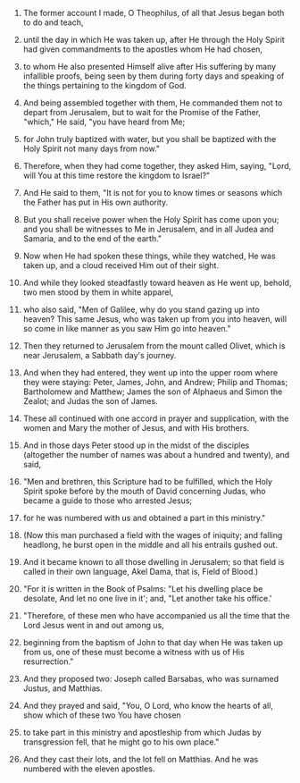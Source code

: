 
1. The former account I made, O Theophilus, of all that Jesus began both to do and teach,

2. until the day in which He was taken up, after He through the Holy Spirit had given commandments to the apostles whom He had chosen,

3. to whom He also presented Himself alive after His suffering by many infallible proofs, being seen by them during forty days and speaking of the things pertaining to the kingdom of God.

4. And being assembled together with them, He commanded them not to depart from Jerusalem, but to wait for the Promise of the Father, "which," He said, "you have heard from Me;

5. for John truly baptized with water, but you shall be baptized with the Holy Spirit not many days from now."

6. Therefore, when they had come together, they asked Him, saying, "Lord, will You at this time restore the kingdom to Israel?"

7. And He said to them, "It is not for you to know times or seasons which the Father has put in His own authority.

8. But you shall receive power when the Holy Spirit has come upon you; and you shall be witnesses to Me in Jerusalem, and in all Judea and Samaria, and to the end of the earth."

9. Now when He had spoken these things, while they watched, He was taken up, and a cloud received Him out of their sight.

10. And while they looked steadfastly toward heaven as He went up, behold, two men stood by them in white apparel,

11. who also said, "Men of Galilee, why do you stand gazing up into heaven? This same Jesus, who was taken up from you into heaven, will so come in like manner as you saw Him go into heaven."

12. Then they returned to Jerusalem from the mount called Olivet, which is near Jerusalem, a Sabbath day's journey.

13. And when they had entered, they went up into the upper room where they were staying: Peter, James, John, and Andrew; Philip and Thomas; Bartholomew and Matthew; James the son of Alphaeus and Simon the Zealot; and Judas the son of James.

14. These all continued with one accord in prayer and supplication, with the women and Mary the mother of Jesus, and with His brothers.

15. And in those days Peter stood up in the midst of the disciples (altogether the number of names was about a hundred and twenty), and said,

16. "Men and brethren, this Scripture had to be fulfilled, which the Holy Spirit spoke before by the mouth of David concerning Judas, who became a guide to those who arrested Jesus;

17. for he was numbered with us and obtained a part in this ministry."

18. (Now this man purchased a field with the wages of iniquity; and falling headlong, he burst open in the middle and all his entrails gushed out.

19. And it became known to all those dwelling in Jerusalem; so that field is called in their own language, Akel Dama, that is, Field of Blood.)

20. "For it is written in the Book of Psalms: "Let his dwelling place be desolate, And let no one live in it'; and, "Let another take his office.'

21. "Therefore, of these men who have accompanied us all the time that the Lord Jesus went in and out among us,

22. beginning from the baptism of John to that day when He was taken up from us, one of these must become a witness with us of His resurrection."

23. And they proposed two: Joseph called Barsabas, who was surnamed Justus, and Matthias.

24. And they prayed and said, "You, O Lord, who know the hearts of all, show which of these two You have chosen

25. to take part in this ministry and apostleship from which Judas by transgression fell, that he might go to his own place."

26. And they cast their lots, and the lot fell on Matthias. And he was numbered with the eleven apostles.


